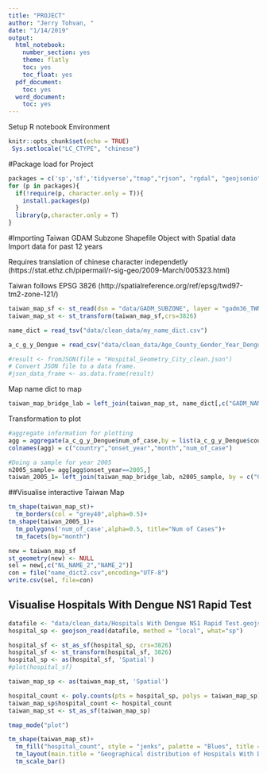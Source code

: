 ```yaml
---
title: "PROJECT"
author: "Jerry Tohvan, "
date: "1/14/2019"
output: 
  html_notebook:
    number_section: yes
    theme: flatly
    toc: yes
    toc_float: yes
  pdf_document:
    toc: yes
  word_document:
    toc: yes
---
```


Setup R notebook Environment
```r
knitr::opts_chunk$set(echo = TRUE)
 Sys.setlocale("LC_CTYPE", "chinese")
```

#Package load for Project
```r
packages = c('sp','sf','tidyverse',"tmap","rjson", "rgdal", "geojsonio", "GISTools") 
for (p in packages){
  if(!require(p, character.only = T)){
    install.packages(p) 
  } 
  library(p,character.only = T) 
}
```

#Importing Taiwan GDAM Subzone
Shapefile Object with Spatial data
Import data for past 12 years

Requires translation of chinese character independetly (https://stat.ethz.ch/pipermail/r-sig-geo/2009-March/005323.html)

Taiwan follows EPSG 3826 (http://spatialreference.org/ref/epsg/twd97-tm2-zone-121/)
```r
taiwan_map_sf <- st_read(dsn = "data/GADM_SUBZONE", layer = "gadm36_TWN_2" , stringsAsFactors=FALSE)
taiwan_map_st <- st_transform(taiwan_map_sf,crs=3826)

name_dict = read_tsv("data/clean_data/my_name_dict.csv")

a_c_g_y_Dengue = read_csv("data/clean_data/Age_County_Gender_Year_Dengue_Case_chinese.csv")

#result <- fromJSON(file = "Hospital_Geometry_City_clean.json")
# Convert JSON file to a data frame.
#json_data_frame <- as.data.frame(result)

```
Map name dict to map
```r
taiwan_map_bridge_lab = left_join(taiwan_map_st, name_dict[,c("GADM_NAME","GG_NAME")], by = c("NAME_2"="GADM_NAME"))
```

Transformation to plot
```r
#aggregate information for plotting
agg = aggregate(a_c_g_y_Dengue$num_of_case,by = list(a_c_g_y_Dengue$country,a_c_g_y_Dengue$onset_year,a_c_g_y_Dengue$incident_month),FUN = sum)
colnames(agg) = c("country","onset_year","month","num_of_case")

#Doing a sample for year 2005
n2005_sample= agg[agg$onset_year==2005,]
taiwan_2005_1= left_join(taiwan_map_bridge_lab, n2005_sample, by = c("GG_NAME"="country"))

```


##Visualise interactive Taiwan Map
```r
tm_shape(taiwan_map_st)+
  tm_borders(col = "grey40",alpha=0.5)+
tm_shape(taiwan_2005_1)+
  tm_polygons('num_of_case',alpha=0.5, title="Num of Cases")+
  tm_facets(by="month")
```

```r
new = taiwan_map_sf
st_geometry(new) <- NULL
sel = new[,c("NL_NAME_2","NAME_2")]
con = file("name_dict2.csv",encoding="UTF-8")
write.csv(sel, file=con)
```

## Visualise Hospitals With Dengue NS1 Rapid Test

```r
datafile <- "data/clean_data/Hospitals With Dengue NS1 Rapid Test.geojson"
hospital_sp <- geojson_read(datafile, method = "local", what="sp")

hospital_sf <- st_as_sf(hospital_sp, crs=3826)
hospital_sf <- st_transform(hospital_sf, 3826)
hospital_sp <- as(hospital_sf, 'Spatial')
#plot(hospital_sf)
```

```r
taiwan_map_sp <- as(taiwan_map_st, 'Spatial')

hospital_count <- poly.counts(pts = hospital_sp, polys = taiwan_map_sp)
taiwan_map_sp$hospital_count <- hospital_count
taiwan_map_st <- st_as_sf(taiwan_map_sp)
```

```r
tmap_mode("plot")

tm_shape(taiwan_map_st)+ 
  tm_fill("hospital_count", style = "jenks", palette = "Blues", title = "No. of Hospitals With Dengue NS1 Rapid Test in each subzone", title.size = 0.5) + 
  tm_layout(main.title = "Geographical distribution of Hospitals With Dengue NS1 Rapid Test \nby planning subzone", main.title.position = "center",main.title.size = 1, legend.height = 0.3, legend.width = 0.3,frame = TRUE) +   tm_borders(alpha = 0.5) + 
  tm_scale_bar()
```

